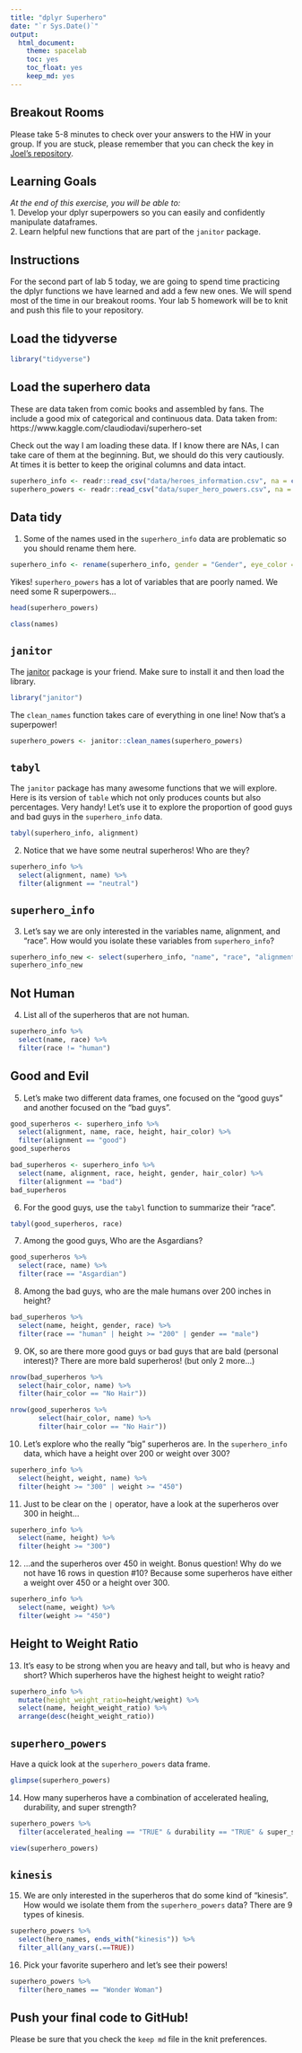 ```yaml
---
title: "dplyr Superhero"
date: "`r Sys.Date()`"
output:
  html_document: 
    theme: spacelab
    toc: yes
    toc_float: yes
    keep_md: yes
---
```


## Breakout Rooms  
Please take 5-8 minutes to check over your answers to the HW in your group. If you are stuck, please remember that you can check the key in [Joel's repository](https://github.com/jmledford3115/BIS15LW2021_jledford).  

## Learning Goals  
*At the end of this exercise, you will be able to:*    
1. Develop your dplyr superpowers so you can easily and confidently manipulate dataframes.  
2. Learn helpful new functions that are part of the `janitor` package.  

## Instructions
For the second part of lab 5 today, we are going to spend time practicing the dplyr functions we have learned and add a few new ones. We will spend most of the time in our breakout rooms. Your lab 5 homework will be to knit and push this file to your repository.  

## Load the tidyverse
```r
library("tidyverse")
```

## Load the superhero data
These are data taken from comic books and assembled by fans. The include a good mix of categorical and continuous data.  Data taken from: https://www.kaggle.com/claudiodavi/superhero-set  

Check out the way I am loading these data. If I know there are NAs, I can take care of them at the beginning. But, we should do this very cautiously. At times it is better to keep the original columns and data intact.  
```r
superhero_info <- readr::read_csv("data/heroes_information.csv", na = c("", "-99", "-"))
superhero_powers <- readr::read_csv("data/super_hero_powers.csv", na = c("", "-99", "-"))
```

## Data tidy
1. Some of the names used in the `superhero_info` data are problematic so you should rename them here.  
```r
superhero_info <- rename(superhero_info, gender = "Gender", eye_color = "Eye color", race = "Race", hair_color = "Hair color", height = "Height", publisher = "Publisher", skin_color = "Skin color", alignment = "Alignment", weight = "Weight")
```

Yikes! `superhero_powers` has a lot of variables that are poorly named. We need some R superpowers...
```r
head(superhero_powers)
```
```r
class(names)
```

## `janitor`
The [janitor](https://garthtarr.github.io/meatR/janitor.html) package is your friend. Make sure to install it and then load the library.  
```r
library("janitor")
```

The `clean_names` function takes care of everything in one line! Now that's a superpower!
```r
superhero_powers <- janitor::clean_names(superhero_powers)
```

## `tabyl`
The `janitor` package has many awesome functions that we will explore. Here is its version of `table` which not only produces counts but also percentages. Very handy! Let's use it to explore the proportion of good guys and bad guys in the `superhero_info` data.  
```r
tabyl(superhero_info, alignment)
```

2. Notice that we have some neutral superheros! Who are they?
```r
superhero_info %>%
  select(alignment, name) %>%
  filter(alignment == "neutral")
```

## `superhero_info`
3. Let's say we are only interested in the variables name, alignment, and "race". How would you isolate these variables from `superhero_info`?
```r
superhero_info_new <- select(superhero_info, "name", "race", "alignment")
superhero_info_new
```

## Not Human
4. List all of the superheros that are not human.
```r
superhero_info %>%
  select(name, race) %>%
  filter(race != "human")
```

## Good and Evil
5. Let's make two different data frames, one focused on the "good guys" and another focused on the "bad guys".
```r
good_superheros <- superhero_info %>%
  select(alignment, name, race, height, hair_color) %>%
  filter(alignment == "good")
good_superheros
```
```r
bad_superheros <- superhero_info %>%
  select(name, alignment, race, height, gender, hair_color) %>%
  filter(alignment == "bad")
bad_superheros
```


6. For the good guys, use the `tabyl` function to summarize their "race".
```r
tabyl(good_superheros, race)
```

7. Among the good guys, Who are the Asgardians?
```r
good_superheros %>%
  select(race, name) %>%
  filter(race == "Asgardian")
```

8. Among the bad guys, who are the male humans over 200 inches in height?
```r
bad_superheros %>%
  select(name, height, gender, race) %>%
  filter(race == "human" | height >= "200" | gender == "male")
```

9. OK, so are there more good guys or bad guys that are bald (personal interest)? There are more bald superheros! (but only 2 more...)
```r
nrow(bad_superheros %>%
  select(hair_color, name) %>%
  filter(hair_color == "No Hair"))
```
```r
nrow(good_superheros %>%
       select(hair_color, name) %>%
       filter(hair_color == "No Hair"))
```

10. Let's explore who the really "big" superheros are. In the `superhero_info` data, which have a height over 200 or weight over 300?
```r
superhero_info %>%
  select(height, weight, name) %>%
  filter(height >= "300" | weight >= "450")
```

11. Just to be clear on the `|` operator,  have a look at the superheros over 300 in height...
```r
superhero_info %>%
  select(name, height) %>%
  filter(height >= "300")
```

12. ...and the superheros over 450 in weight. Bonus question! Why do we not have 16 rows in question #10? Because some superheros have either a weight over 450 or a height over 300. 
```r
superhero_info %>%
  select(name, weight) %>%
  filter(weight >= "450")
```

## Height to Weight Ratio
13. It's easy to be strong when you are heavy and tall, but who is heavy and short? Which superheros have the highest height to weight ratio?
```r
superhero_info %>%
  mutate(height_weight_ratio=height/weight) %>%
  select(name, height_weight_ratio) %>%
  arrange(desc(height_weight_ratio))
```


## `superhero_powers`
Have a quick look at the `superhero_powers` data frame.  
```r
glimpse(superhero_powers)
```

14. How many superheros have a combination of accelerated healing, durability, and super strength?
```r
superhero_powers %>%
  filter(accelerated_healing == "TRUE" & durability == "TRUE" & super_strength == "TRUE")
```
```r
view(superhero_powers)
```

## `kinesis`
15. We are only interested in the superheros that do some kind of "kinesis". How would we isolate them from the `superhero_powers` data? There are 9 types of kinesis. 

```r
superhero_powers %>%
  select(hero_names, ends_with("kinesis")) %>%
  filter_all(any_vars(.==TRUE))
```

16. Pick your favorite superhero and let's see their powers!
```r
superhero_powers %>%
  filter(hero_names == "Wonder Woman")
```

## Push your final code to GitHub!
Please be sure that you check the `keep md` file in the knit preferences.  